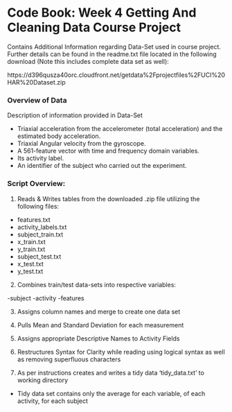

# Code Book: Week 4 Getting And Cleaning Data Course Project
Contains Additional Information regarding Data-Set used in course project.
Further details can be found in the readme.txt file located in the following download (Note this includes complete data set as well):

https://d396qusza40orc.cloudfront.net/getdata%2Fprojectfiles%2FUCI%20HAR%20Dataset.zip


### Overview of Data

Description of information provided in Data-Set

- Triaxial acceleration from the accelerometer (total acceleration) and the estimated body acceleration. 
- Triaxial Angular velocity from the gyroscope. 
- A 561-feature vector with time and frequency domain variables. 
- Its activity label. 
- An identifier of the subject who carried out the experiment.

### Script Overview:

1. Reads & Writes tables from the downloaded .zip file utilizing the following files:

- features.txt
- activity_labels.txt
- subject_train.txt
- x_train.txt
- y_train.txt
- subject_test.txt
- x_test.txt
- y_test.txt

2. Combines train/test data-sets into respective variables:

-subject
-activity
-features

3. Assigns column names and merge to create one data set

4. Pulls Mean and Standard Deviation for each measurement

5. Assigns appropriate Descriptive Names to Activity Fields

6. Restructures Syntax for Clarity while reading using logical syntax as well as removing superfluous characters

7. As per instructions creates and writes a tidy data 'tidy_data.txt' to working directory
- Tidy data set contains only the average for each variable, of each activity, for each subject








